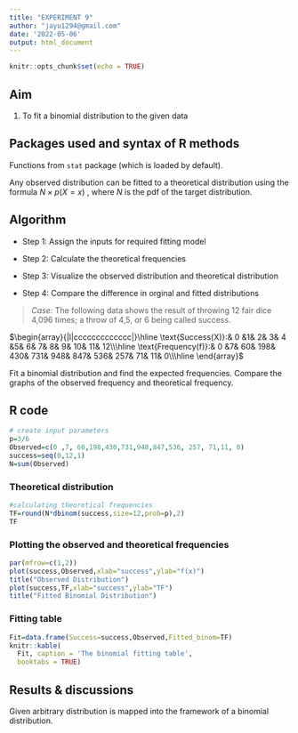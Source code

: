 ---
title: "EXPERIMENT 9"
author: "jayu1294@gmail.com"
date: '2022-05-06'
output: html_document
---

```{r setup, include=FALSE}
knitr::opts_chunk$set(echo = TRUE)
```

## Aim

1.  To fit a binomial distribution to the given data

## Packages used and syntax of R methods

Functions from `stat` package (which is loaded by default).

Any observed distribution can be fitted to a theoretical distribution using the formula $N\times p(X=x)$ , where $N$ is the pdf of the target distribution.

## Algorithm

-   Step 1: Assign the inputs for required fitting model

-   Step 2: Calculate the theoretical frequencies

-   Step 3: Visualize the observed distribution and theoretical distribution

-   Step 4: Compare the difference in orginal and fitted distributions

> *Case:* The following data shows the result of throwing 12 fair dice 4,096 times; a throw of 4,5, or 6 being called success.

$\begin{array}{|l|ccccccccccccc|}\hline \text{Success(X)}:& 0 &1& 2& 3& 4 &5& 6& 7& 8& 9& 10& 11& 12\\\hline \text{Frequency(f)}:& 0 &7& 60& 198& 430& 731& 948& 847& 536& 257& 71& 11& 0\\\hline \end{array}$

Fit a binomial distribution and find the expected frequencies. Compare the graphs of the observed frequency and theoretical frequency.

## R code

```{r}
# create input parameters
p=3/6
Observed=c(0 ,7, 60,198,430,731,948,847,536, 257, 71,11, 0)
success=seq(0,12,1)
N=sum(Observed)
```

### Theoretical distribution

```{r}
#calculating theoretical frequencies
TF=round(N*dbinom(success,size=12,prob=p),2)
TF
```

### Plotting the observed and theoretical frequencies

```{r}
par(mfrow=c(1,2))
plot(success,Observed,xlab="success",ylab="f(x)")
title("Observed Distribution")
plot(success,TF,xlab="success",ylab="TF")
title("Fitted Binomial Distribution")

```

### Fitting table

```{r}
Fit=data.frame(Success=success,Observed,Fitted_binom=TF)
knitr::kable(
  Fit, caption = 'The binomial fitting table',
  booktabs = TRUE)
```

## Results & discussions

Given arbitrary distribution is mapped into the framework of a binomial distribution.
